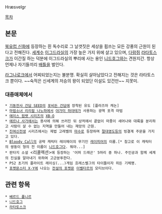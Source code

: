 Hræsvelgr

[[목차]]

== 본문 ==
[[북유럽 신화]]에 등장하는 흰 독수리로 그 날갯짓은 세상을 휩쓰는 모든 강풍의 근원이 된다고 전해진다. [[세계수]] [[이그드라실]]의 가장 높은 가지 위에 살고 있으며, [[다람쥐]] [[라타토스크]]가 이간질 하는 덕분에 이그드라실의 뿌리에 사는 용인 [[니드호그]]와는 견원지간. 항상 언제나 자기들끼리 [[배틀]]을 벌인다.

[[라그나로크]]에서 어찌되었는지는 불분명. 확실히 살아남았다고 전해지는 것은 라타토스크 뿐이다. ~~숙적은 신세계의 저승의 왕이 되었단 이설도 있건만~~ 지못미.
=== 대중매체에서 ===
 * [[기동전사 건담 SEED]]의 [[포비든 건담]]에 장착된 유도 [플라즈마 캐논]
 * [[마법소녀 리리컬 나노하]]에서 [[야가미 하야테]]가 사용하는 광역 포격 마법
 * [[에이스 컴뱃 시리즈]]의 [[XB-O]]
 * [[에르나 사가]]에서는 용사에 의해 쓰러진 뒤 상처에서 끝없이 마풍이 새어나와 대륙을 분리하고 사람이 살 수 없는 지역을 만들어 내는 재앙의 근원. 
 * [[진여신전생]] 시리즈에서는 제법 고레벨의 [[마수]]로 등장하며 [[절대영도]]등의 빙결계 주문을 가지고 있다.
 * [[Bloody Call]]의 공략 캐릭터 레이메이의 무기인 [[레이피어]]의 이름.[* 참고로 이 캐릭터의 쌍둥이 형의 전 이름이 [[니드호그]]다. 뭐야...]
 * 판타지 소설 <리콜렉션>에 등장하는 '어퍼 드래곤' 5마리 중 하나. 주인공과 함께 세계의 진실을 알아내기 위하여 고군분투한다.
 * PS2 초기의 플라이트 레이싱(...)게임 흐레스벨그의 타이틀이자 히든 기체명.
 * [[포켓몬스터 X·Y]]에 나오는 [[전설의 포켓몬]] [[이벨타르]]의 모티브이다.

== 관련 항목 ==
 * [[베르드 폴니르]]
 * [[니드호그]]
 * [[라타토스크]]
